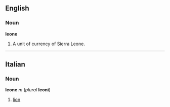 ==English==
===Noun===
'''leone'''

#A unit of currency of Sierra Leone.

----
==Italian==
===Noun===
'''leone''' ''m'' (''plural'' '''leoni''')

#[[lion]]